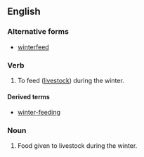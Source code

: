 ==English==

===Alternative forms===
* [[winterfeed]]

===Verb===
{{en-verb|winter-feeds|winter-feeding|winter-fed|winter-fed}}

# {{context|transitive|lang=en}} To feed ([[livestock]]) during the winter.

====Derived terms====
* [[winter-feeding]]<!--noun-->

===Noun===
{{en-noun|-}}

# Food given to livestock during the winter.